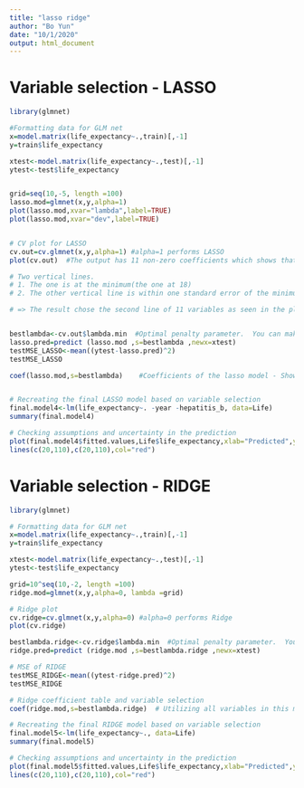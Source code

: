 ```yaml
---
title: "lasso ridge"
author: "Bo Yun"
date: "10/1/2020"
output: html_document
---
```


# Variable selection - LASSO
```r
library(glmnet)

#Formatting data for GLM net
x=model.matrix(life_expectancy~.,train)[,-1]
y=train$life_expectancy

xtest<-model.matrix(life_expectancy~.,test)[,-1]
ytest<-test$life_expectancy


grid=seq(10,-5, length =100)
lasso.mod=glmnet(x,y,alpha=1)
plot(lasso.mod,xvar="lambda",label=TRUE)
plot(lasso.mod,xvar="dev",label=TRUE)


# CV plot for LASSO
cv.out=cv.glmnet(x,y,alpha=1) #alpha=1 performs LASSO
plot(cv.out)  #The output has 11 non-zero coefficients which shows that the function has chosen the second vertical second line on the cross-validation plot (within one standard error of the minimum) because cross validation error is measured with some variance.

# Two vertical lines.
# 1. The one is at the minimum(the one at 18)
# 2. The other vertical line is within one standard error of the minimum(the one at 11). We have this line because cross validation error is measured with some variance. 

# => The result chose the second line of 11 variables as seen in the plot(cv.out)


bestlambda<-cv.out$lambda.min  #Optimal penalty parameter.  You can make this call visually.
lasso.pred=predict (lasso.mod ,s=bestlambda ,newx=xtest)
testMSE_LASSO<-mean((ytest-lasso.pred)^2)
testMSE_LASSO

coef(lasso.mod,s=bestlambda)    #Coefficients of the lasso model - Shows 11 variables (10 explanatory variables + 1 intercept), here's a coefficient function extractor that works on a cross validation object and pick the coefficient vector corresponding to the best model


# Recreating the final LASSO model based on variable selection
final.model4<-lm(life_expectancy~. -year -hepatitis_b, data=Life)
summary(final.model4)

# Checking assumptions and uncertainty in the prediction
plot(final.model4$fitted.values,Life$life_expectancy,xlab="Predicted",ylab="Life Expectancy",xlim=c(20,110),ylim=c(20,110))
lines(c(20,110),c(20,110),col="red")
```


# Variable selection - RIDGE
```r
library(glmnet)

# Formatting data for GLM net
x=model.matrix(life_expectancy~.,train)[,-1]
y=train$life_expectancy

xtest<-model.matrix(life_expectancy~.,test)[,-1]
ytest<-test$life_expectancy

grid=10^seq(10,-2, length =100)
ridge.mod=glmnet(x,y,alpha=0, lambda =grid)

# Ridge plot
cv.ridge=cv.glmnet(x,y,alpha=0) #alpha=0 performs Ridge
plot(cv.ridge)

bestlambda.ridge<-cv.ridge$lambda.min  #Optimal penalty parameter.  You can make this call visually.
ridge.pred=predict (ridge.mod ,s=bestlambda.ridge ,newx=xtest)

# MSE of RIDGE
testMSE_RIDGE<-mean((ytest-ridge.pred)^2)
testMSE_RIDGE

# Ridge coefficient table and variable selection
coef(ridge.mod,s=bestlambda.ridge)  # Utilizing all variables in this model

# Recreating the final RIDGE model based on variable selection
final.model5<-lm(life_expectancy~., data=Life) 
summary(final.model5)

# Checking assumptions and uncertainty in the prediction
plot(final.model5$fitted.values,Life$life_expectancy,xlab="Predicted",ylab="Life Expectancy",xlim=c(20,110),ylim=c(20,110))
lines(c(20,110),c(20,110),col="red")
```